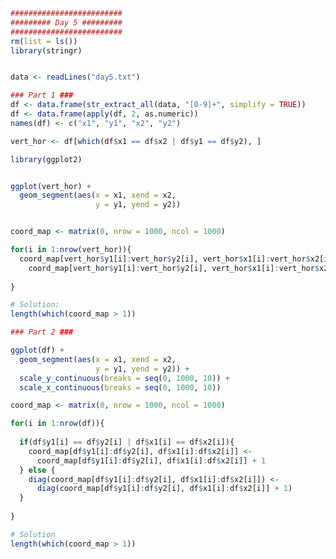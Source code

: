 ```r
#########################
######### Day 5 #########
#########################
rm(list = ls())
library(stringr)


data <- readLines("day5.txt")

### Part 1 ###
df <- data.frame(str_extract_all(data, "[0-9]+", simplify = TRUE))
df <- data.frame(apply(df, 2, as.numeric))
names(df) <- c("x1", "y1", "x2", "y2")

vert_hor <- df[which(df$x1 == df$x2 | df$y1 == df$y2), ]

library(ggplot2)


ggplot(vert_hor) +
  geom_segment(aes(x = x1, xend = x2,
                   y = y1, yend = y2))


coord_map <- matrix(0, nrow = 1000, ncol = 1000)

for(i in 1:nrow(vert_hor)){
  coord_map[vert_hor$y1[i]:vert_hor$y2[i], vert_hor$x1[i]:vert_hor$x2[i]] <- 
    coord_map[vert_hor$y1[i]:vert_hor$y2[i], vert_hor$x1[i]:vert_hor$x2[i]] + 1
  
}

# Solution:
length(which(coord_map > 1))

### Part 2 ###

ggplot(df) +
  geom_segment(aes(x = x1, xend = x2,
                   y = y1, yend = y2)) +
  scale_y_continuous(breaks = seq(0, 1000, 10)) +
  scale_x_continuous(breaks = seq(0, 1000, 10))

coord_map <- matrix(0, nrow = 1000, ncol = 1000)

for(i in 1:nrow(df)){
  
  if(df$y1[i] == df$y2[i] | df$x1[i] == df$x2[i]){
    coord_map[df$y1[i]:df$y2[i], df$x1[i]:df$x2[i]] <- 
      coord_map[df$y1[i]:df$y2[i], df$x1[i]:df$x2[i]] + 1
  } else {
    diag(coord_map[df$y1[i]:df$y2[i], df$x1[i]:df$x2[i]]) <- 
      diag(coord_map[df$y1[i]:df$y2[i], df$x1[i]:df$x2[i]] + 1)
  }
  
}

# Solution
length(which(coord_map > 1))

```
